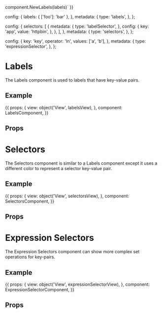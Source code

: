 
component.NewLabels(labels)`
}}



  config: {
    labels: { ['foo']: 'bar' },
  },
  metadata: {
    type: 'labels',
  },
};

  config: {
    selectors: [
      {
        metadata: {
          type: 'labelSelector',
        },
        config: {
          key: 'app',
          value: 'httpbin',
        },
      },
    ],
  },
  metadata: {
    type: 'selectors',
  },
};

  config: {
    key: 'key',
    operator: 'In',
    values: ['a', 'b'],
  },
  metadata: {
    type: 'expressionSelector',
  },
};

<h1>Labels</h1>

<p>The Labels component is used to labels that have key-value pairs.</p>
<h2>Example</h2>

<Meta title="Components/Labels and Selectors" component={LabelsComponent} />

<Preview withToolbar>
  <Story name="Labels" parameters={{ docs: labelsDocs }} height="75px" >
  {{
      props: {
        view:  object('View', labelsView),
      },
      component: LabelsComponent,
      }}
  </Story>
</Preview>

<h2>Props</h2>
<Props of={LabelsComponent} />

<h1>Selectors</h1>

<p>The Selectors component is similar to a Labels component except it uses a different color to represent a selector key-value pair.</p>
<h2>Example</h2>

<Preview withToolbar>
  <Story name="Selectors" parameters={{ docs: selectorsDocs }} height="75px" >
  {{
      props: {
        view:  object('View', selectorsView),
      },
      component: SelectorsComponent,
      }}
  </Story>
</Preview>

<h2>Props</h2>
<Props of={SelectorsComponent} />

<h1>Expression Selectors</h1>

<p>The Expression Selectors component can show more complex set operations for key-pairs.</p>
<h2>Example</h2>

<Preview withToolbar>
  <Story name="Expression Selectors" parameters={{ docs: expressionSelectorsDocs }} height="75px" >
  {{
      props: {
        view:  object('View', expressionSelectorView),
      },
      component: ExpressionSelectorComponent,
      }}
  </Story>
</Preview>

<h2>Props</h2>
<Props of={ExpressionSelectorComponent} />
